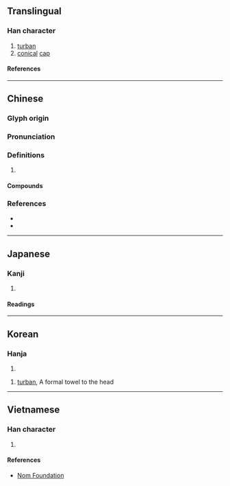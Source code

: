 {{also|帻}}
{{character info}}
==Translingual==

===Han character===
{{Han char|rn=50|rad=巾|as=11|sn=14|four=45286|canj=LBQMC|ids=⿰巾責}}

# [[turban]]
# [[conical]] [[cap]]

====References====
{{Han ref|kx=0336.060|dkj=09058|dj=0643.070|hdz=10751.090|uh=5E58}}

----

==Chinese==
{{zh-forms|s=帻}}

===Glyph origin===
{{Han etym}}

===Pronunciation===
{{zh-pron
|m=zē
|c=zik1,zaak3
|mc=y
|oc=y
|cat=
}}

===Definitions===
{{zh-hanzi}}

# {{rfdef|zh}}

====Compounds====
{{zh-der|介幘|卷幘|岸幘|巾幘|幘巾|絳幘雞人|綠幘|赤幘}}

===References===
* {{R:twedu|B00936}}
* {{R:yue:Hanzi}}

----

==Japanese==

===Kanji===
{{ja-kanji|grade=|rs=巾11}}

# {{rfdef|ja|sort=巾11}}

====Readings====
{{ja-readings
|on=さく, しゃく
|kun=ずきん
}}

----

==Korean==

===Hanja===
{{ko-hanja|책}}

# {{rfdef|ko|sort=巾11}}

# [[turban]], A formal towel to the head

----

==Vietnamese==

===Han character===
{{vi-readings|rs=巾11|reading=trách}}

# {{rfdef|vi|sort=巾11}}

====References====
* [http://nomfoundation.org/common/nom_details.php?codepoint=5e58 Nom Foundation]